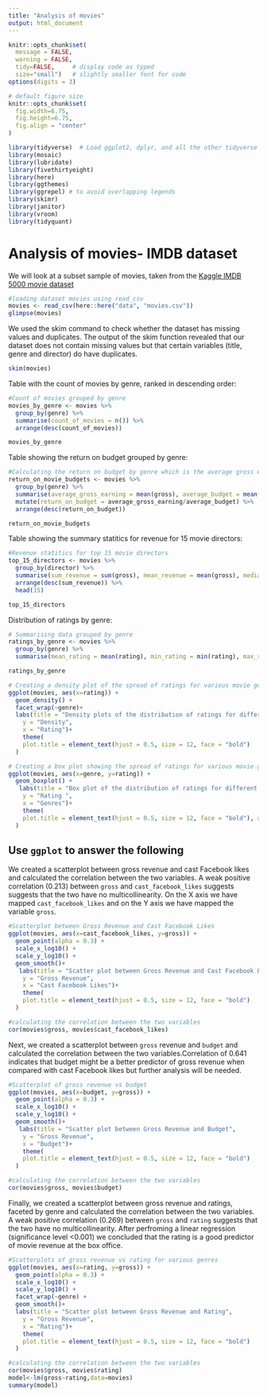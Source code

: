 ```yaml
---
title: "Analysis of movies"
output: html_document
---
```

<!-- --- -->
<!-- title: "Session 2: Homework 1" -->
<!-- author: "Study Group 12" -->
<!-- date: "`r Sys.Date()`" -->
<!-- output: -->
<!--   html_document: -->
<!--     theme: flatly -->
<!--     highlight: zenburn -->
<!--     number_sections: yes -->
<!--     toc: yes -->
<!--     toc_float: yes -->
<!--     code_folding: show -->
<!-- --- -->


```r
knitr::opts_chunk$set(
  message = FALSE, 
  warning = FALSE, 
  tidy=FALSE,     # display code as typed
  size="small")   # slightly smaller font for code
options(digits = 3)

# default figure size
knitr::opts_chunk$set(
  fig.width=6.75, 
  fig.height=6.75,
  fig.align = "center"
)
```


```r
library(tidyverse)  # Load ggplot2, dplyr, and all the other tidyverse packages
library(mosaic)
library(lubridate)
library(fivethirtyeight)
library(here)
library(ggthemes) 
library(ggrepel) # to avoid overlapping legends
library(skimr)
library(janitor)
library(vroom) 
library(tidyquant)
```

# Analysis of movies- IMDB dataset

We will look at a subset sample of movies, taken from the [Kaggle IMDB 5000 movie dataset](https://www.kaggle.com/carolzhangdc/imdb-5000-movie-dataset)

  
```r

#loading dataset movies using read_csv
movies <- read_csv(here::here("data", "movies.csv"))
glimpse(movies)

```

We used the skim command to check whether the dataset has missing values and duplicates. The output of the skim function revealed that our dataset does not contain missing values but that certain variables (title, genre and director) do have duplicates. 

```r
skim(movies)
```

Table with the count of movies by genre, ranked in descending order:

```r

#Count of movies grouped by genre
movies_by_genre <- movies %>%
  group_by(genre) %>%
  summarise(count_of_movies = n()) %>%
  arrange(desc(count_of_movies))

movies_by_genre

```

Table showing the return on budget grouped by genre:

```r

#Calculating the return on budget by genre which is the average gross earning/average budget 
return_on_movie_budgets <- movies %>%
  group_by(genre) %>%
  summarise(average_gross_earning = mean(gross), average_budget = mean(budget)) %>%
  mutate(return_on_budget = average_gross_earning/average_budget) %>%
  arrange(desc(return_on_budget))

return_on_movie_budgets

```

Table showing the summary statitics for revenue for 15 movie directors:

```r

#Revenue statitics for top 15 movie directors
top_15_directors <- movies %>%
  group_by(director) %>%
  summarise(sum_revenue = sum(gross), mean_revenue = mean(gross), median_revenue = median(gross), std_revenue = sd(gross)) %>%
  arrange(desc(sum_revenue)) %>%
  head(15)

top_15_directors

```

Distribution of ratings by genre:

```r

# Summarising data grouped by genre 
ratings_by_genre <- movies %>%
  group_by(genre) %>%
  summarise(mean_rating = mean(rating), min_rating = min(rating), max_rating = max(rating), median_rating = median(rating), std_rating = sd(rating))

ratings_by_genre

# Creating a density plot of the spread of ratings for various movie genres
ggplot(movies, aes(x=rating)) +
  geom_density() +
  facet_wrap(~genre)+
  labs(title = "Density plots of the distribution of ratings for different genres",
    y = "Density",
    x = "Rating")+
    theme(
    plot.title = element_text(hjust = 0.5, size = 12, face = "bold")
  )

# Creating a box plot showing the spread of ratings for various movie genres
ggplot(movies, aes(x=genre, y=rating)) +
  geom_boxplot() +
   labs(title = "Box plot of the distribution of ratings for different genres",
    y = "Rating ",
    x = "Genres")+
    theme(
    plot.title = element_text(hjust = 0.5, size = 12, face = "bold"), axis.text.x = element_text(angle = 90)
  )

```

## Use `ggplot` to answer the following
  
We created a scatterplot between gross revenue and cast Facebook likes and calculated the correlation between the two variables. A weak positive correlation (0.213) between `gross` and `cast_facebook_likes` suggests suggests that the two have no multicollinearity. On the X axis we have mapped `cast_facebook_likes` and on the Y axis we have mapped the variable `gross`. 
  
```r

#Scatterplot between Gross Revenue and Cast Facebook Likes
ggplot(movies, aes(x=cast_facebook_likes, y=gross)) +
  geom_point(alpha = 0.3) +
  scale_x_log10() +
  scale_y_log10() +
  geom_smooth()+
   labs(title = "Scatter plot between Gross Revenue and Cast Facebook Likes",
    y = "Gross Revenue",
    x = "Cast Facebook Likes")+
    theme(
    plot.title = element_text(hjust = 0.5, size = 12, face = "bold")
  )

#calculating the correlation between the two variables
cor(movies$gross, movies$cast_facebook_likes)

```

Next, we created a scatterplot between `gross` revenue and `budget` and calculated the correlation between the two variables.Correlation of 0.641 indicates that budget might be a better predictor of gross revenue when compared with cast Facebook likes but further analysis will be needed. 

```r

#Scatterplot of gross revenue vs budget
ggplot(movies, aes(x=budget, y=gross)) +
  geom_point(alpha = 0.3) +
  scale_x_log10() +
  scale_y_log10() +
  geom_smooth()+
   labs(title = "Scatter plot between Gross Revenue and Budget",
    y = "Gross Revenue",
    x = "Budget")+
    theme(
    plot.title = element_text(hjust = 0.5, size = 12, face = "bold")
  )

#calculating the correlation between the two variables
cor(movies$gross, movies$budget)


```
  
Finally, we created a scatterplot between gross revenue and ratings, faceted by genre and calculated the correlation between the two variables. A weak positive correlation (0.269) between `gross` and `rating` suggests that the two have no multicollinearity. After perfroming a linear regression (significance level <0.001) we concluded that the rating is a good predictor of movie revenue at the box office. 
  
```r

#Scatterplots of gross revenue vs rating for various genres
ggplot(movies, aes(x=rating, y=gross)) +
  geom_point(alpha = 0.3) +
  scale_x_log10() +
  scale_y_log10() +
  facet_wrap(~genre) +
  geom_smooth()+
  labs(title = "Scatter plot between Gross Revenue and Rating",
    y = "Gross Revenue",
    x = "Rating")+
    theme(
    plot.title = element_text(hjust = 0.5, size = 12, face = "bold")
  )

#calculating the correlation between the two variables
cor(movies$gross, movies$rating)
model<-lm(gross~rating,data=movies)
summary(model)

```

